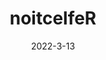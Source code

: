 ---
title: noitcelfeR
description: A puzzle platformer about focusing on you AND your reflection.
date: 2022-3-13
type: Flash
name: noitcelfer
credits:
- Game by Armor Games
---